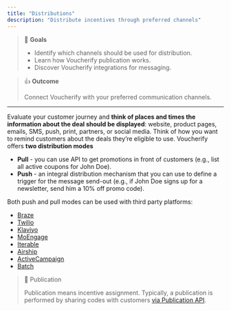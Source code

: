 ```yaml
---
title: "Distributions"
description: "Distribute incentives through preferred channels"
---
```


> 📘 **Goals**
> 
> * Identify which channels should be used for distribution.
> * Learn how Voucherify publication works.
> * Discover Voucherify integrations for messaging.

> 👍 **Outcome** 
>
> Connect Voucherify with your preferred communication channels.

---

Evaluate your customer journey and **think of places and times the information about the deal should be displayed**: website, product pages, emails, SMS, push, print, partners, or social media. Think of how you want to remind customers about the deals they’re eligible to use. Voucherify offers **two distribution modes**

* **Pull** - you can use API to get promotions in front of customers (e.g., list all active coupons for John Doe).
* **Push** - an integral distribution mechanism that you can use to define a trigger for the message send-out (e.g., if John Doe signs up for a newsletter, send him a 10% off promo code).

Both push and pull modes can be used with third party platforms:
- [Braze](https://support.voucherify.io/article/588-braze-integration "Voucherify and Braze integration article")
- [Twilio](https://support.voucherify.io/article/110-twilio "Voucherify and Twilio integration article")
- [Klaviyo](https://support.voucherify.io/article/598-klaviyo-integration "Voucherify and Klaviyo integration article")
- [MoEngage](https://support.voucherify.io/article/596-moengage-integration "Voucherify and MoEngage integration article")
- [Iterable](https://support.voucherify.io/article/594-iterable-integration "Voucherify and Iterable integration article")
- [Airship](https://support.voucherify.io/article/617-airship-integration "Voucherify and Airship integration article")
- [ActiveCampaign](https://support.voucherify.io/article/165-activecampaign "Voucherify and ActiveCampaign integration article")
- [Batch](https://support.voucherify.io/article/614-batch-integration "Voucherify and Batch integration article")



> 📘 Publication
>
> Publication means incentive assignment. Typically, a publication is performed by sharing codes with customers [via Publication API](ref:publication-object).
